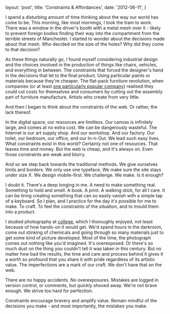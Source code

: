   layout: 'post',
  title: 'Constraints & Affordances',
  date: '2012-06-11',
}

I spend a disturbing amount of time thinking about the way our world has come to
be. This morning, like most mornings, I took the tram to work. There was a
window in the driver's booth with a metal mesh over it - likely to prevent
foreign bodies finding their way into the compartment from the terrible streets
of Manchester. I started to wonder about the decisions made about that mesh. Who
decided on the size of the holes? Why did they come to that decision?

As these things naturally go, I found myself considering industrial design and
the choices involved in the production of things like chairs, vehicles, and
everything in between. The constraints that forced the designer's hand in the
decisions that let to the final product. Using particular paints or materials
because they're cheaper. The flat-pack furniture revolution, when companies (or
at least [one particularly popular company](http://ikea.com)) realised they
could cut costs for themselves and consumers by cutting out the assembly part of
furniture manufacture. Artists who create from very little.

And then I began to think about the constraints of the web. Or rather, the lack
thereof.

In the digital space, our resources are limitless. Our canvas is infinitely
large, and comes at no extra cost. We can be dangerously wasteful. The Internet
is our art supply shop. And our workshop. And our factory. Our toilet, our
bedroom, our office, and our In-n-Out. We lead such easy lives. What constraints
exist in this world? Certainly not one of resources. That leaves time and money.
But the web is cheap, and it's always on. Even those constraints are weak and
blurry.

And so we step back towards the traditional methods. We give ourselves limits
and borders. We only use one typeface. We make sure the site stays under size X.
We design mobile-first. We challenge. We make. Is it enough?

I doubt it. There's a deep longing in me. A need to make something real.
Something to hold and smell. A book. A print. A walking stick, for all I care.
It can be tiring creating something that can so easily vanish with a simple tap
of a keyboard. So I plan, and I practice for the day it's possible for me to
make. To craft. To feel the constraints of the situation, and to mould them into
a product.

I studied photography at [college](http://www.camsfc.ac.uk), which I thoroughly
enjoyed, not least because of how hands-on it would get. We'd spend hours in the
darkroom, come out stinking of chemicals and going through so many materials
just to get some kind of picture developed. Most of the time, the photograph
comes out nothing like you'd imagined. It's overexposed. Or there's so much dust
on the thing you couldn't tell it was taken in this century. But no matter how
bad the results, the time and care and process behind it gives it a worth so
profound that you share it with pride regardless of its artistic value. The
imperfections are a mark of our craft. We don't have that on the web.

There are no happy accidents. No overexposures. Mistakes are logged in version
control, or comments, but quickly shooed away. We're not brave enough. We strive
too hard for perfection.

Constraints encourage bravery and amplify value. Remain mindful of the decisions
you make - and most importantly, the mistakes you make.
